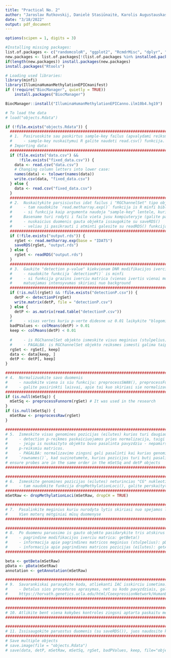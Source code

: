 ```yaml
---
title: "Practical No. 2"
author: "Jaroslav Rutkovskij, Danielė Stasiūnaitė, Karolis Augustauskas (JDK)"
date: "3/18/2022"
output: pdf_document
---
```

```r
options(scipen = 1, digits = 3)

#Installing missing packages:
list.of.packages <- c("randomcoloR", "ggplot2", "RcmdrMisc", "dplyr", "huxtable", "gridExtra", "RColorBrewer", "MASS", "IlluminaHumanMethylationEPICmanifest", "minfi", "IlluminaHumanMethylationEPICanno.ilm10b4.hg19")
new.packages <- list.of.packages[!(list.of.packages %in% installed.packages()[,"Package"])]
if(length(new.packages)) install.packages(new.packages)
install.packages("Rtools")

# Loading used libraries:
library(minfi)
library(IlluminaHumanMethylationEPICmanifest)
if (!require("BiocManager", quietly = TRUE))
    install.packages("BiocManager")

BiocManager::install("IlluminaHumanMethylationEPICanno.ilm10b4.hg19")
```

```r
# To load the data
# load("objects.Rdata")
```

```r
if (!file.exists("objects.Rdata")) {
  ################################################################################################
  # 1.  Pasiruoskite sau paskirtus sample-key failus (apvalydami reiksmes, panasiai kaip aptareme paskaitu metu)
  #     - sample-key nuskaitymui R galite naudoti read.csv() funkcija.
  # Importing data:
  ################################################################################################
  if (file.exists("data.csv") &&
      !file.exists("fixed_data.csv")) {
    data <- read.csv("data.csv")
    # Changing column letters into lower case:
    names(data) <- tolower(names(data))
    write.csv(data, "fixed_data.csv")
  } else {
    data <- read.csv("fixed_data.csv")
  }
  ################################################################################################
  # 2.  Nuskaitykite parsisiustus idat failus i "RGChannelSet" tipo objekta
  #     - tam naudokite `read.metharray.exp()` funkcija is R minfi bibliotekos
  #     - si funkcija kaip argumenta naudoja "sample-key" lentele, kurioje stulpelis
  #     Basename turi rodyti i failo vieta jusu kompiuteryje (galite paskaityti sios funkcijos help()).
  #     - nuskaicius duomenis gauta objekta issaugokite su saveRDS()
  #     - veliau ji pasikrauti i atminti galesite su readRDS() funkcija
  ################################################################################################
  if (!file.exists("output.rds")) {
    rgSet <- read.metharray.exp(base = "IDATS")
    saveRDS(rgSet, "output.rds")
  } else {
    rgSet <- readRDS("output.rds")
  }
  ################################################################################################
  # 3.  Gaukite "detection p-value" kiekvienam DNR modifikacijos iverciui
  #     - naudokite funkcija `detectionP()` is minfi
  #     - si funkcija grazins iverciu matrica (vienas ivertis vienai modifikacijos reiksmei) parodanti ar
  #     matuojamas intensyvumas skiriasi nuo background
  ################################################################################################
  if (!is.null(rgSet) && !file.exists("detectionP.csv")) {
    detP <- detectionP(rgSet)
    write.matrix(detP, file = "detectionP.csv")
  } else {
    detP <- as.matrix(read.table("detectionP.csv"))
  }
  #     - visas vertes kuriu p-verte didesne uz 0.01 laikykite "blogomis"
  badPValues <- colMeans(detP) > 0.01
  keep <- colMeans(detP) < 0.01
  
  #     - is RGChannelSet objekto ismeskite visus meginius (stulpelius) kurie turi daugiau nei 1% "blogu" detection p reiksmiu.
  #     - PAGALBA: is RGChannelSet objekto reiksmes ismesti galima taip, kaip ir is matricos: `myData[,-1]` - ismestu pirma megini (stulpeli)
  rgSet <- rgSet[, keep]
  data <- data[keep, ]
  detP <- detP[, keep]
}
```

```r
####################################################################################################
# 4.  Normalizuokite savo duomenis
#     - naudokite viena is siu funkciju: preprocessSWAN(), preprocessFunnorm() or preproccessIllumina() is "minfi" bibliotekos.
#     - galite pasirinkti laisvai, apie tai kuo skiriasi sie normalizavimo budai galite pasiskaityti siu funkciju help() dokumentacijoje.
####################################################################################################
if (is.null(mSetSq)) {
  mSetSq <- preprocessFunnorm(rgSet) # It was used in the research
}
if (is.null(mSetSq)) {
  mSetRaw <- preprocessRaw(rgSet)
}

####################################################################################################
# 5.  Ismeskite visas genomines pozicijas (eilutes) kurios turi daugiau nei 1% "blogu" detection p reiksmiu
#     - detection p-reikmes paskaiciuojamos pries normalizacija, taigi naudokite pries tai paskaiciuota p-reiksmiu matrica.
#     - jeigu is nuskaityto objekto buvo pasalinta pavyzdziu - nepamirskiti pries atliekant si zingsni ju pasalinti ir is detection
#     p-reiksmiu matricos.
#     - PAGALBA: normalizavimo zingsni gali pasalinti kai kurias genomines pozicijas (eilutes) is nuskaityto objekto, todel naudokite
#     `rownames()`, kad suzinotumete, kurios pozicijos turi buti pasalintos.
# ensure probes are in the same order in the mSetSq and detP objects
####################################################################################################

####################################################################################################
# 6.  Ismeskite genomines pozicijas (eilutes) neturincias "CG" nukleotidu poros (CH) arba esancias salia DNR polimorfizmu
#     - tam naudokite funkcija dropMethylationLoci(), galite perskaityti jos help().
####################################################################################################
mSetRaw <- dropMethylationLoci(mSetRaw, dropCH = TRUE)

####################################################################################################
# 7.  Pasalinkite meginius kuriu nurodyta lytis skiriasi nuo spejamos lyties (spejimus galite gauti su funkcija getSex()).
#     Vien moterų mėtginiai mūsų duomenyse
####################################################################################################

####################################################################################################
# 8.  Po duomenu paruosimo is gauto objekto pasidarykite tris atskirus objektus:
#     - pagrindine modifikacijos iverciu matrica: getBeta()
#     - informacija apie pagrindines matricos meginius (stulpelius): pData()
#     - informacija apie pagrindines matricos pozicijas (eilutes): getAnnotation()
####################################################################################################

beta <- getBeta(mSetRaw)
pData <- pData(mSetRaw)
annotation <- getAnnotation(mSetRaw)

####################################################################################################
# 9.  Savarankiskai parasykite koda, atliekanti IAC isskirciu ismetima.
#     - Detalus sios proceduros aprasymas, net su kodo pavyzdziais, gali buti rastas cia:
#     https://horvath.genetics.ucla.edu/html/CoexpressionNetwork/HumanBrainTranscriptome/Identification%20and%20Removal%20of%20Outlier%20Samples.pdf)
####################################################################################################

####################################################################################################
# 10. Atlikite bent viena kokybes kontroles zingsni aptarta paskaitu metu, arba susigalvota savo paties (zinoma galite atlikti ir daugiau nei viena).
####################################################################################################

####################################################################################################
# 11. Issisaugokite paruostus duomenis (su saveRDS()), juos naudosite kitose uzduotyse
####################################################################################################
# Save multiple objects
# save.image(file = "objects.Rdata")
# save(data, detP, mSetRaw, mSetSq, rgSet, badPValues, keep, file="objects.Rdata")
```
